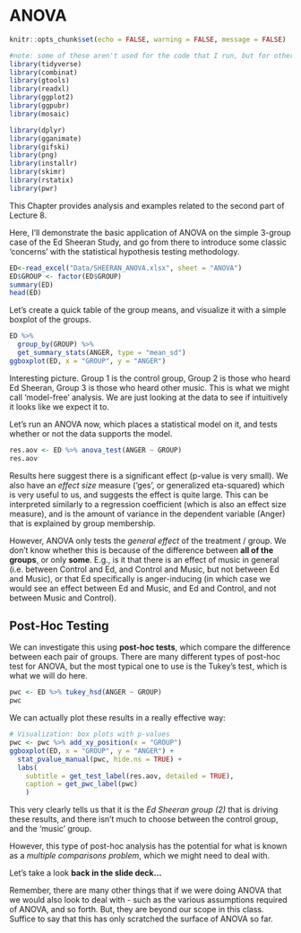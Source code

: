 # ANOVA {#ANOVA}

```r
knitr::opts_chunk$set(echo = FALSE, warning = FALSE, message = FALSE)
```

```r
#note: some of these aren't used for the code that I run, but for other parts I have hashed out.
library(tidyverse)
library(combinat)
library(gtools)
library(readxl)
library(ggplot2)
library(ggpubr)
library(mosaic)

library(dplyr)
library(gganimate)
library(gifski)
library(png)
library(installr)
library(skimr)
library(rstatix)
library(pwr)


```

This Chapter provides analysis and examples related to the second part of Lecture 8.

Here, I'll demonstrate the basic application of ANOVA on the simple 3-group case of the Ed Sheeran Study, and go from there to introduce some classic 'concerns' with the statistical hypothesis testing methodology.

```r
ED<-read_excel("Data/SHEERAN_ANOVA.xlsx", sheet = "ANOVA")
ED$GROUP <- factor(ED$GROUP)
summary(ED)
head(ED)
```

Let's create a quick table of the group means, and visualize it with a simple boxplot of the groups.

```r
ED %>%
  group_by(GROUP) %>%
  get_summary_stats(ANGER, type = "mean_sd")
ggboxplot(ED, x = "GROUP", y = "ANGER")
```

Interesting picture. Group 1 is the control group, Group 2 is those who heard Ed Sheeran, Group 3 is those who heard other music. This is what we might call 'model-free' analysis. We are just looking at the data to see if intuitively it looks like we expect it to.

Let's run an ANOVA now, which places a statistical model on it, and tests whether or not the data supports the model.

```r
res.aov <- ED %>% anova_test(ANGER ~ GROUP)
res.aov
```

Results here suggest there is a significant effect (p-value is very small). We also have an *effect size* measure ('ges', or generalized eta-squared) which is very useful to us, and suggests the effect is quite large. This can be interpreted similarly to a regression coefficient (which is also an effect size measure), and is the amount of variance in the dependent variable (Anger) that is explained by group membership.

However, ANOVA only tests the *general effect* of the treatment / group. We don't know whether this is because of the difference between **all of the groups**, or only **some**. E.g., is it that there is an effect of music in general (i.e. between Control and Ed, and Control and Music, but not between Ed and Music), or that Ed specifically is anger-inducing (in which case we would see an effect between Ed and Music, and Ed and Control, and not between Music and Control).

## Post-Hoc Testing

We can investigate this using **post-hoc tests**, which compare the difference between each pair of groups. There are many different types of post-hoc test for ANOVA, but the most typical one to use is the Tukey's test, which is what we will do here.

```r
pwc <- ED %>% tukey_hsd(ANGER ~ GROUP)
pwc
```

We can actually plot these results in a really effective way:

```r
# Visualization: box plots with p-values
pwc <- pwc %>% add_xy_position(x = "GROUP")
ggboxplot(ED, x = "GROUP", y = "ANGER") +
  stat_pvalue_manual(pwc, hide.ns = TRUE) +
  labs(
    subtitle = get_test_label(res.aov, detailed = TRUE),
    caption = get_pwc_label(pwc)
    )
```

This very clearly tells us that it is the *Ed Sheeran group (2)* that is driving these results, and there isn't much to choose between the control group, and the 'music' group.

However, this type of post-hoc analysis has the potential for what is known as a *multiple comparisons problem*, which we might need to deal with.

Let's take a look **back in the slide deck...**

Remember, there are many other things that if we were doing ANOVA that we would also look to deal with - such as the various assumptions required of ANOVA, and so forth. But, they are beyond our scope in this class. Suffice to say that this has only scratched the surface of ANOVA so far.

